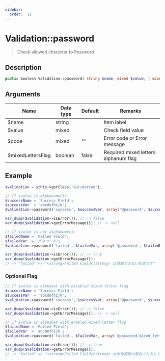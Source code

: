 ```yaml
---
sidebar:
  order:  11
---
```


# Validation::password

> Check allowed character to Password

## Description

```php
public boolean Validation::password( string $name, mixed $value, [ mixed $code = '', boolean $mixedLettersFlag = false ] )
```

## Arguments

| Name | Data type | Default | Remarks |
| --- | --- | --- | --- |
| $name | string |  | Item label |
| $value | mixed |  | Check field value |
| $code | mixed | "" | Error code or Error message |
| $mixedLettersFlag | boolean | false | Required mixed letters alphanum flag |

## Example

```php title="Controller"
$validation = $this->getClass('Validation');

// If $value is alphanumeric
$successName = 'Success Field';
$successVar  = 'abcdefhijk';
$validation->password('success', $successVar, array('@password', $successName));

var_dump($validation->isError()); // -> false
var_dump($validation->getErrorMessage()); // -> null

// If $value is not alphanumeric
$failedName = 'Failed Field';
$failedVar  = 'パスワード';
$validation->password('failed', $failedVar, array('@password', $failedName));

var_dump($validation->isError()); // -> true
var_dump($validation->getErrorMessage());
// -> "failed" => "<strong>Failed Field</strong> は登録できない形式です"
```

### Optional Flag

```php title="Controller"
// If $value is alphabet with disabled mixed letter flag
$successName = 'Success Field';
$successVar  = 'abcdefhijk';
$validation->password('success', $successVar, array('@password', $successName));

var_dump($validation->isError()); // -> false
var_dump($validation->getErrorMessage()); // -> null

// If $value is alphabet with enabled mixed letter flag
$failedName = 'Failed Field';
$failedVar  = 'abcdefhijk';
$validation->password('failed', $failedVar, array('@password_mixed_letters', $failedName), true);

var_dump($validation->isError()); // -> true
var_dump($validation->getErrorMessage());
// -> "failed" => "<strong>Failed Field</strong> は半角英数の混合で入力してください"
```

